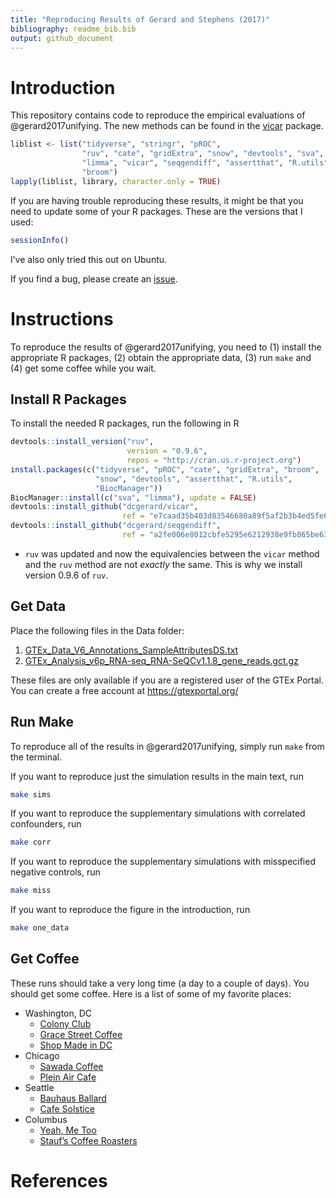 ```yaml
---
title: "Reproducing Results of Gerard and Stephens (2017)"
bibliography: readme_bib.bib
output: github_document
---
```


# Introduction

This repository contains code to reproduce the empirical evaluations
of @gerard2017unifying. The new methods can be found in the
[vicar](https://github.com/dcgerard/vicar) package.

```r
liblist <- list("tidyverse", "stringr", "pROC",
                "ruv", "cate", "gridExtra", "snow", "devtools", "sva",
                "limma", "vicar", "seqgendiff", "assertthat", "R.utils", 
                "broom")
lapply(liblist, library, character.only = TRUE)
```

If you are having trouble reproducing these results, it might be that you need to update some of your R packages. These are the versions that I used:

```r
sessionInfo()
```

I've also only tried this out on Ubuntu.

If you find a bug, please create an
[issue](https://github.com/dcgerard/ruvb_sims/issues).

# Instructions

To reproduce the results of @gerard2017unifying, you need to (1)
install the appropriate R packages, (2) obtain the appropriate data,
(3) run `make` and (4) get some coffee while you wait.

## Install R Packages

To install the needed R packages, run the following in R

```r
devtools::install_version("ruv", 
                          version = "0.9.6", 
                          repos = "http://cran.us.r-project.org")
install.packages(c("tidyverse", "pROC", "cate", "gridExtra", "broom",
                   "snow", "devtools", "assertthat", "R.utils",
                   "BiocManager"))
BiocManager::install(c("sva", "limma"), update = FALSE)
devtools::install_github("dcgerard/vicar",
                         ref = "e7caad35b403d83546680a89f5af2b3b4ed5fe6a")
devtools::install_github("dcgerard/seqgendiff",
                         ref = "a2fe006e8012cbfe5295e6212938e9fb865be63b")
```

- `ruv` was updated and now the equivalencies between the `vicar` method and
   the `ruv` method are not *exactly* the same. This is why we install 
   version 0.9.6 of `ruv`.

## Get Data

Place the following files in the Data folder:

1. [GTEx_Data_V6_Annotations_SampleAttributesDS.txt](http://www.gtexportal.org/home/datasets#filesetFilesDiv21)
2. [GTEx_Analysis_v6p_RNA-seq_RNA-SeQCv1.1.8_gene_reads.gct.gz](http://www.gtexportal.org/home/datasets#filesetFilesDiv11)

These files are only available if you are a registered
user of the GTEx Portal. You can create a free account at 
<https://gtexportal.org/>

## Run Make

To reproduce all of the results in @gerard2017unifying, simply run
`make` from the terminal.

If you want to reproduce just the simulation results in the main text, run
``` bash
make sims
```

If you want to reproduce the supplementary simulations with correlated
confounders, run
``` bash
make corr
```

If you want to reproduce the supplementary simulations with misspecified
negative controls, run
``` bash
make miss
```

If you want to reproduce the figure in the introduction, run
``` bash
make one_data
```

## Get Coffee

These runs should take a very long time
(a day to a couple of days). You should get some coffee. Here is a list of some of my favorite places:

* Washington, DC
    - [Colony Club](https://www.yelp.com/biz/colony-club-washington)
    - [Grace Street Coffee](https://www.yelp.com/biz/grace-street-coffee-georgetown)
    - [Shop Made in DC](https://www.yelp.com/biz/shop-made-in-dc-washington)
* Chicago
    - [Sawada Coffee](https://www.yelp.com/biz/sawada-coffee-chicago)
    - [Plein Air Cafe](https://www.yelp.com/biz/plein-air-cafe-and-eatery-chicago-2)
* Seattle
    - [Bauhaus Ballard](https://www.yelp.com/biz/bauhaus-ballard-seattle)
    - [Cafe Solstice](https://www.yelp.com/biz/cafe-solstice-seattle)
* Columbus
    - [Yeah, Me Too](https://www.yelp.com/biz/yeah-me-too-columbus)
    - [Stauf's Coffee Roasters](https://www.yelp.com/biz/staufs-coffee-roasters-columbus-2)

# References
